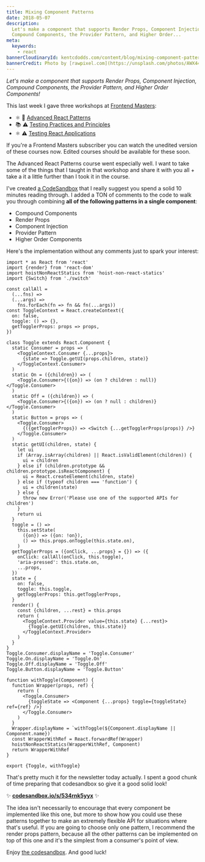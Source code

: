 ```yaml
---
title: Mixing Component Patterns
date: 2018-05-07
description:
  Let's make a component that supports Render Props, Component Injection,
  Compound Components, the Provider Pattern, and Higher Order...
meta:
  keywords:
    - react
bannerCloudinaryId: kentcdodds.com/content/blog/mixing-component-patterns/banner.jpg
bannerCredit: Photo by [rawpixel.com](https://unsplash.com/photos/AWX44zfMV-M)
---
```


_Let's make a component that supports Render Props, Component Injection,
Compound Components, the Provider Pattern, and Higher Order Components!_

This last week I gave three workshops at
[Frontend Masters](https://frontendmasters.com):

- ⚛️ 💯
  [Advanced React Patterns](https://frontendmasters.com/workshops/advanced-react-patterns)
- 📚 ⚠️
  [Testing Practices and Principles](https://frontendmasters.com/workshops/testing-practices-principles)
- ⚛️ ⚠️
  [Testing React Applications](https://frontendmasters.com/workshops/testing-react-apps)

If you're a Frontend Masters subscriber you can watch the unedited version of
these courses now. Edited courses should be available for these soon.

The Advanced React Patterns course went especially well. I want to take some of
the things that I taught in that workshop and share it with you all + take a it
a little further than I took it in the course.

I've created [a CodeSandbox](https://codesandbox.io/s/534rnk5yyx) that I really
suggest you spend a solid 10 minutes reading through. I added a TON of comments
to the code to walk you through combining **all of the following patterns in a
single component**:

- Compound Components
- Render Props
- Component Injection
- Provider Pattern
- Higher Order Components

Here's the implementation without any comments just to spark your interest:

```tsx
import * as React from 'react'
import {render} from 'react-dom'
import hoistNonReactStatics from 'hoist-non-react-statics'
import {Switch} from './switch'

const callAll =
  (...fns) =>
  (...args) =>
    fns.forEach(fn => fn && fn(...args))
const ToggleContext = React.createContext({
  on: false,
  toggle: () => {},
  getTogglerProps: props => props,
})

class Toggle extends React.Component {
  static Consumer = props => (
    <ToggleContext.Consumer {...props}>
      {state => Toggle.getUI(props.children, state)}
    </ToggleContext.Consumer>
  )
  static On = ({children}) => (
    <Toggle.Consumer>{({on}) => (on ? children : null)}</Toggle.Consumer>
  )
  static Off = ({children}) => (
    <Toggle.Consumer>{({on}) => (on ? null : children)}</Toggle.Consumer>
  )
  static Button = props => (
    <Toggle.Consumer>
      {({getTogglerProps}) => <Switch {...getTogglerProps(props)} />}
    </Toggle.Consumer>
  )
  static getUI(children, state) {
    let ui
    if (Array.isArray(children) || React.isValidElement(children)) {
      ui = children
    } else if (children.prototype && children.prototype.isReactComponent) {
      ui = React.createElement(children, state)
    } else if (typeof children === 'function') {
      ui = children(state)
    } else {
      throw new Error('Please use one of the supported APIs for children')
    }
    return ui
  }
  toggle = () =>
    this.setState(
      ({on}) => ({on: !on}),
      () => this.props.onToggle(this.state.on),
    )
  getTogglerProps = ({onClick, ...props} = {}) => ({
    onClick: callAll(onClick, this.toggle),
    'aria-pressed': this.state.on,
    ...props,
  })
  state = {
    on: false,
    toggle: this.toggle,
    getTogglerProps: this.getTogglerProps,
  }
  render() {
    const {children, ...rest} = this.props
    return (
      <ToggleContext.Provider value={this.state} {...rest}>
        {Toggle.getUI(children, this.state)}
      </ToggleContext.Provider>
    )
  }
}
Toggle.Consumer.displayName = 'Toggle.Consumer'
Toggle.On.displayName = 'Toggle.On'
Toggle.Off.displayName = 'Toggle.Off'
Toggle.Button.displayName = 'Toggle.Button'

function withToggle(Component) {
  function Wrapper(props, ref) {
    return (
      <Toggle.Consumer>
        {toggleState => <Component {...props} toggle={toggleState} ref={ref} />}
      </Toggle.Consumer>
    )
  }
  Wrapper.displayName = `withToggle(${Component.displayName || Component.name})`
  const WrapperWithRef = React.forwardRef(Wrapper)
  hoistNonReactStatics(WrapperWithRef, Component)
  return WrapperWithRef
}

export {Toggle, withToggle}
```

That's pretty much it for the newsletter today actually. I spent a good chunk of
time preparing that codesandbox so give it a good solid look!

✨ [**codesandbox.io/s/534rnk5yyx**](https://codesandbox.io/s/534rnk5yyx) ✨

The idea isn't necessarily to encourage that every component be implemented like
this one, but more to show how you could use these patterns together to make an
extremely flexible API for situations where that's useful. If you are going to
choose only one pattern, I recommend the render props pattern, because all the
other patterns can be implemented on top of this one and it's the simplest from
a consumer's point of view.

Enjoy [the codesandbox](https://codesandbox.io/s/534rnk5yyx). And good luck!
